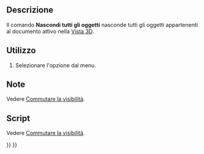 <languages/>

{{Docnav/it
|[[Std_ShowObjects/it|Mostra tutti gli oggetti]]
|[[Std_ToggleSelectability/it|Commuta la selezionabilità]]
|[[Std_View_Menu/it|Menu Visualizza]]
|IconL=Std_ShowObjects.svg
|IconR=Std_ToggleSelectability.svg
|IconC=Freecad.svg
}}

{{GuiCommand/it
|Name=Std HideObjects
|Name/it=Nascondi tutti gli oggetti
|MenuLocation=Visualizza → Visibilità → Nascondi tutti gli oggetti
|Workbenches=Tutti
|SeeAlso=[[Std_ToggleVisibility/it|Mostra/Nascondi]], [[Std_ShowSelection/it|Mostra la selezione]], [[Std_HideSelection/it|Nascondi la selezione]], [[Std_ToggleObjects/it|Commuta tutti gli oggetti]], [[Std_ShowObjects/it|Mostra tutti gli oggetti]]
}}

<span id="Description"></span>
==Descrizione==

Il comando '''Nascondi tutti gli oggetti''' nasconde tutti gli oggetti appartenenti al documento attivo nella [[3D_view/it|Vista 3D]].

<span id="Usage"></span>
==Utilizzo==

# Selezionare l'opzione {{MenuCommand|Visualizza → Visibilità → [[Image:Std_HideObjects.svg|16px]] Nascondi tutti gli oggetti}} dal menu.

<span id="Notes"></span>
== Note ==

Vedere [[Std_ToggleVisibility/it#Note|Commutare la visibilità]].

<span id="Scripting"></span>
==Script==

Vedere [[Std_ToggleVisibility/it#Script|Commutare la visibilità]].


{{Docnav/it
|[[Std_ShowObjects/it|Mostra tutti gli oggetti]]
|[[Std_ToggleSelectability/it|Commuta la selezionabilità]]
|[[Std_View_Menu/it|Menu Visualizza]]
|IconL=Std_ShowObjects.svg
|IconR=Std_ToggleSelectability.svg
|IconC=Freecad.svg
}}

{{Std_Base_navi{{#translation:}}}}
{{Userdocnavi{{#translation:}}}}